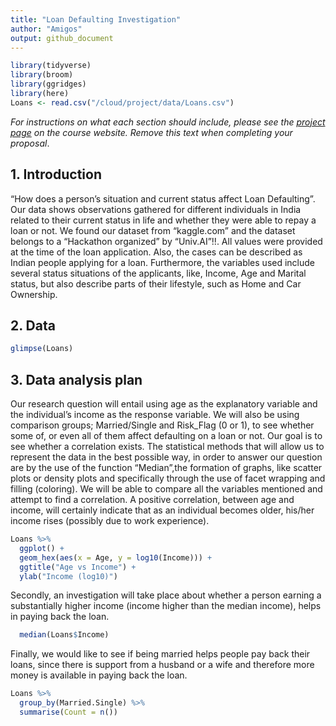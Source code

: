 ```yaml
---
title: "Loan Defaulting Investigation"
author: "Amigos"
output: github_document
---
```


```r
library(tidyverse)
library(broom)
library(ggridges)
library(here)
Loans <- read.csv("/cloud/project/data/Loans.csv")
```

*For instructions on what each section should include, please see the [project page](https://idsed.digital/assessments/project/#proposal) on the course website. Remove this text when completing your proposal*.

## 1. Introduction
"How does a person’s situation and current status affect Loan Defaulting".
Our data shows observations gathered for different individuals in India
related to their current status in life and whether they were able to
repay a loan or not.
We found our dataset from "kaggle.com" and the
dataset belongs to a "Hackathon organized" by "Univ.AI"!!. 
All values were provided at the time of the loan application. Also, the cases
can be described as Indian people applying for a loan. Furthermore, the
variables used include several status situations of the applicants, like,
Income, Age and Marital status, but also describe parts of their lifestyle,
such as Home and Car Ownership.


## 2. Data

```r
glimpse(Loans)
```

## 3. Data analysis plan
Our research question will entail using age as the explanatory variable
and the individual’s income as the response variable. We will also be
using comparison groups; Married/Single and Risk\_Flag (0 or 1), to see
whether some of, or even all of them affect defaulting on a loan or not.
Our goal is to see whether a correlation exists.
The statistical methods that will allow us to represent the data in the best
possible way, in order to answer our question are by the use of the function
“Median”,the formation of graphs, like scatter plots or density plots and
specifically through the use of facet wrapping and filling (coloring).
We will be able to compare all the variables mentioned and attempt to find
a correlation.
A positive correlation, between age and income, will certainly indicate that as
an individual becomes older, his/her income rises 
(possibly due to work experience).

```r
Loans %>%
  ggplot() +
  geom_hex(aes(x = Age, y = log10(Income))) +
  ggtitle("Age vs Income") +
  ylab("Income (log10)")
```

Secondly, an investigation will take place about whether a person earning
a substantially higher income (income higher than the median income), helps
in paying back the loan.

```r
  median(Loans$Income)
```


Finally, we would like to see if being married helps people pay back their loans, since there is support from a husband or a wife and therefore more money is available in paying back the loan.

```r
Loans %>%
  group_by(Married.Single) %>%
  summarise(Count = n())
```

